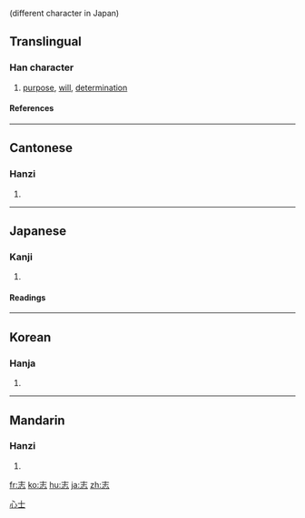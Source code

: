{{see|誌}} (different character in Japan)

==Translingual==
===Han character===
{{Han char|rn=61|rad=心|as=03|sn=7|four=4033<sub>1</sub>|canj=土心 (GP)}}
# [[purpose]], [[will]], [[determination]]
====References====
{{Han ref|kx=0376.210|dkj=10331|dj=0703.070|hdz=42269.040|uh=5FD7|ud=24535|bh=A7D3|bd=42963}}
----
==Cantonese==
===Hanzi===
{{yue-hanzi|jyut=|y=ji3}}
# {{defn|Cantonese}}
----
==Japanese==
===Kanji===
{{ja-kanji|grade=5|rs=心03}}
# {{defn|Japanese}} 
====Readings====
{{ja-readings|on=[[し]] (shi)|kun=[[こころざす]] (kokorozasu), [[こころざし]] (kokorozashi), [[しるす]] (shirusu)}}
----
==Korean==
===Hanja===
{{ko-hanja|hangeul=지|eumhun=|rv=ji|mr=chi|y=ci}}
# {{defn|Korean}}




[[Category:CJKV simplified characters which already existed as traditional characters|心士]]
----
==Mandarin==
===Hanzi===
{{cmn-hanzi|tra=誌|pin=[[zhì]] (zhi4)|wg=chih<sup>4</sup>}}
# {{defn|Mandarin}}

[[fr:志]]
[[ko:志]]
[[hu:志]]
[[ja:志]]
[[zh:志]]